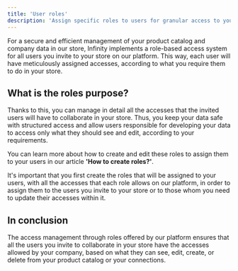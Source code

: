 ```yaml
---
title: 'User roles'
description: 'Assign specific roles to users for granular access to your store.'
---
```


For a secure and efficient management of your product catalog and company data in our store, Infinity implements a role-based access system for all users you invite to your store on our platform. This way, each user will have meticulously assigned accesses, according to what you require them to do in your store.

## What is the roles purpose?

Thanks to this, you can manage in detail all the accesses that the invited users will have to collaborate in your store. Thus, you keep your data safe with structured access and allow users responsible for developing your data to access only what they should see and edit, according to your requirements.

You can learn more about how to create and edit these roles to assign them to your users in our article **'How to create roles?'**.

It's important that you first create the roles that will be assigned to your users, with all the accesses that each role allows on our platform, in order to assign them to the users you invite to your store or to those whom you need to update their accesses within it.

## In conclusion

The access management through roles offered by our platform ensures that all the users you invite to collaborate in your store have the accesses allowed by your company, based on what they can see, edit, create, or delete from your product catalog or your connections.